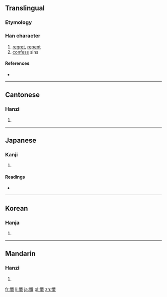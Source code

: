 {{also|忏|懴}}
==Translingual==

===Etymology===
{{Han compound|心|韱|c1=s|c2=p|t1=heart|ls=psc}}

===Han character===
{{Han char|rn=61|rad=心|as=17|sn=20|four=9305<sub>0</sub>|canj=心人戈一 (POIM)}}

# [[regret]], [[repent]]
# [[confess]] sins

====References====
* {{Han ref|kx=0408.340|dkj=11478|dj=0750.090|hdz=42370.150|uh=61FA|ud=25082|bh=C462|bd=50274}}

----

==Cantonese==

===Hanzi===
{{yue-hanzi|jyut=|y=chaam3|sim=忏}}

# {{defn|Cantonese|sort=心17}}

----

==Japanese==

===Kanji===
{{ja-kanji|grade=|rs=心17}}

# {{defn|Japanese|sort=心17}}

====Readings====
* {{ja-readings|on=[[ざん]] (zan), [[さん]] (san)|kun=[[くいる]] (kuiru)}}

----

==Korean==

===Hanja===
{{ko-hanja|hangeul=[[참]]|eumhun=|rv=cham|mr=ch'am|y=cham}}

# {{defn|Korean|sort=心17}}

----

==Mandarin==

===Hanzi===
{{cmn-hanzi|sim=忏|pin=[[chàn]] ([[chan4]])|wg=ch'an<sup>4</sup>}}

# {{defn|Mandarin|sort=心17}}

[[fr:懺]]
[[li:懺]]
[[ja:懺]]
[[pl:懺]]
[[zh:懺]]